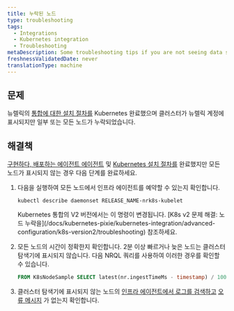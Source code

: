 ```yaml
---
title: 누락된 노드
type: troubleshooting
tags:
  - Integrations
  - Kubernetes integration
  - Troubleshooting
metaDescription: Some troubleshooting tips if you are not seeing data show up for your New Relic's Kubernetes integration.
freshnessValidatedDate: never
translationType: machine
---
```


## 문제

뉴렐릭의 [통합에 대한 설치 절차를](/install/kubernetes/) Kubernetes 완료했으며 클러스터가 뉴렐릭 계정에 표시되지만 일부 또는 모든 노드가 누락되었습니다.

## 해결책

[구현하다, 배포하는 에이전트 에이전트](#install) 및 [Kubernetes 설치 절차를](/install/kubernetes/) 완료했지만 모든 노드가 표시되지 않는 경우 다음 단계를 완료하세요.

1. 다음을 실행하여 모든 노드에서 인프라 에이전트를 예약할 수 있는지 확인합니다.

   ```shell
   kubectl describe daemonset RELEASE_NAME-nrk8s-kubelet
   ```

   <Callout variant="caution">
     Kubernetes 통합의 V2 버전에서는 이 명령이 변경됩니다. [K8s v2 문제 해결: 노드 누락을](/docs/kubernetes-pixie/kubernetes-integration/advanced-configuration/k8s-version2/troubleshooting) 참조하세요.
   </Callout>

2. 모든 노드의 시간이 정확한지 확인합니다. 2분 이상 빠르거나 늦은 노드는 클러스터 탐색기에 표시되지 않습니다. 다음 NRQL 쿼리를 사용하여 이러한 경우를 확인할 수 있습니다.

   ```sql
   FROM K8sNodeSample SELECT latest(nr.ingestTimeMs - timestamp) / 1000 AS 'Clock offset seconds' FACET nodeName LIMIT max SINCE 1 DAY AGO
   ```

3. 클러스터 탐색기에 표시되지 않는 노드의 [인프라 에이전트에서 로그를 검색하고](/docs/kubernetes-pixie/kubernetes-integration/advanced-configuration/get-logs-version/) [오류 메시지](/docs/integrations/host-integrations/troubleshooting/kubernetes-integration-troubleshooting-error-messages) 가 없는지 확인합니다.
